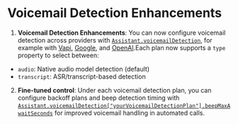 # Voicemail Detection Enhancements

1. **Voicemail Detection Enhancements**: You can now configure voicemail detection across providers with [`Assistant.voicemailDetection`](https://api.vapi.ai/api#:~:text=https://api.vapi.ai/api#:~:text=SessionPaginatedResponse-,Assistant,-AssistantPaginatedResponse), for example with [Vapi](https://api.vapi.ai/api#:~:text=VapiVoicemailDetectionPlan), [Google](https://api.vapi.ai/api#:~:text=GoogleVoicemailDetectionPlan), and [OpenAI](https://api.vapi.ai/api#:~:text=OpenAIVoicemailDetectionPlan).Each plan now supports a `type` property to select between:
  - `audio`: Native audio model detection (default)
  - `transcript`: ASR/transcript-based detection

2. **Fine-tuned control**: Under each voicemail detection plan, you can configure backoff plans and beep detection timing with [`Assistant.voicemailDetection["yourVoicemailDetectionPlan"].beepMaxAwaitSeconds`](https://api.vapi.ai/api#:~:text=https://api.vapi.ai/api#:~:text=VapiVoicemailDetectionPlan) for improved voicemail handling in automated calls.
